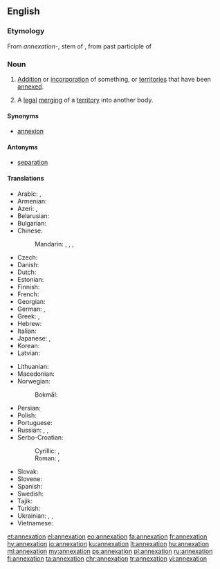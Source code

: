 ==English==

{{wikipedia}}

===Etymology===
From {{etyl|ML.|en}} ''annexation-'', stem of {{term|annexatio||lang=la|action of annexing}}, from past participle of {{term|annecto||lang=la}}

===Noun===
{{en-noun}}

# [[addition|Addition]] or [[incorporation]] of something, or [[territories]] that have been [[annexed]].
# {{context|legal|lang=en}} A [[legal]] [[merging]] of a [[territory]] into another body.

====Synonyms====
* [[annexion]] {{qualifier|obsolete}}

====Antonyms====
* [[separation]]

====Translations====
{{trans-top|addition or incorporation of something}}
* Arabic: {{t|ar|ضم|m|tr=ḍamm|sc=Arab}}, {{t|ar|إلحاق|m|tr=ilḥāq|sc=Arab}}
* Armenian: {{t|hy|անեքսիա|sc=Armn}}
* Azeri: {{t|az|anneksiya}}, {{t|az|ilhaq}}
* Belarusian: {{t|be|анэ́ксія|f|sc=Cyrl}}
* Bulgarian: {{t+|bg|ане́ксия|f|sc=Cyrl}}
* Chinese:
*: Mandarin: {{t|cmn|併吞|sc=Hani}}, {{t+|cmn|并吞|tr=bìngtūn|sc=Hani}}, {{t+|cmn|合併|sc=Hani}}, {{t+|cmn|合并|tr=hébìng|sc=Hani}}
* Czech: {{t|cs|anexe|f}}
* Danish: {{t|da|annektion}}
* Dutch: {{t+|nl|annexatie|f}}
* Estonian: {{t|et|anneksioon}}
* Finnish: {{t|fi|liittäminen}}
* French: {{t+|fr|annexion|f}}
* Georgian: {{t|ka|ანექსია|sc=Geor}}
* German: {{t+|de|Annexion|f}}, {{t+|de|Anschluss|m}}
* Greek: {{t|el|προσάρτηση|sc=Grek}}, {{t|el|προσθήκη|sc=Grek}}
* Hebrew: {{t|he|סִפּוּחַ|sc=Hebr}}
* Italian: {{t+|it|annessione|f}}
* Japanese: {{t|ja|編入|tr=へんにゅう, hennyū|sc=Jpan}}, {{t+|ja|併合|tr=へいごう, heigō|sc=Jpan}}
* Korean: {{t+|ko|병합|tr=byeonghap|sc=Kore}}
* Latvian: {{t|lv|aneksija|f}}
{{trans-mid}}
* Lithuanian: {{t+|lt|aneksija|f}}
* Macedonian: {{t|mk|ане́ксија|f|sc=Cyrl}}
* Norwegian:
*: Bokmål: {{t|nb|anneksjon|m}}
* Persian: {{t+|fa|الحاق|tr=elhâq|sc=fa-Arab}}
* Polish: {{t+|pl|aneksja|f}}
* Portuguese: {{t+|pt|anexação|f}}
* Russian: {{t+|ru|анне́ксия|f|tr=annɛ́ksija|sc=Cyrl}}, {{t+|ru|присоедине́ние|n|sc=Cyrl}}, {{t+|ru|а́ншлю́с|m|sc=Cyrl}}
* Serbo-Croatian:
*: Cyrillic: {{t|sh|анексија|f|sc=Cyrl}}, {{t|sh|анексирање|n|sc=Cyrl}}
*: Roman: {{t|sh|aneksija|f}}, {{t|sh|aneksiranje|n}}
* Slovak: {{t|sk|anexia|f}}
* Slovene: {{t|sl|aneksija|f}}
* Spanish: {{t+|es|anexión|f}}
* Swedish: {{t|sv|annektering}}
* Tajik: {{t|tg|илҳоқ|sc=Cyrl}}
* Turkish: {{t+|tr|ilhak}}
* Ukrainian: {{t+|uk|ане́ксія|f|sc=Cyrl}}, {{t|uk|приє́днання|n|sc=Cyrl}}, {{t|uk|а́ншлю́с|m|sc=Cyrl}}
* Vietnamese: {{t|vi|phụ vào|alt=sự phụ vào}}
{{trans-bottom}}

[[et:annexation]]
[[el:annexation]]
[[eo:annexation]]
[[fa:annexation]]
[[fr:annexation]]
[[hy:annexation]]
[[io:annexation]]
[[ku:annexation]]
[[lt:annexation]]
[[hu:annexation]]
[[ml:annexation]]
[[my:annexation]]
[[ps:annexation]]
[[pl:annexation]]
[[ru:annexation]]
[[fi:annexation]]
[[ta:annexation]]
[[chr:annexation]]
[[tr:annexation]]
[[vi:annexation]]